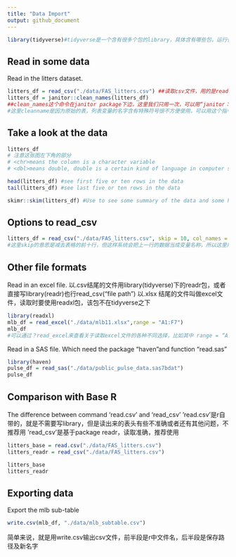 ```yaml
---
title: "Data Import"
output: github_document
---
```




```r
library(tidyverse)#tidyverse是一个含有很多个包的library，具体含有哪些包，运行代码出现的那堆红色的就是，今天主要集中在讲tidyverse中的readr包
```

## Read in some data

Read in the litters dataset.

```r
litters_df = read_csv("./data/FAS_litters.csv") ##读取csv文件，用的是readcsv这个命令,./的意思是从这个位置开始读取，到data这个包，然后读取后边的文件
litters_df = janitor::clean_names(litters_df)
##clean_names这个命令在janitor package下边，这里我们只用一次，可以用“janitor：：”这个形式，当然也可以用library引入janitor包，然后直接用clean_names
#这里cleanname是因为原始的表，列表变量的名字含有特殊符号很不方便使用，可以用这个指令改变变量的名字
```

## Take a look at the data
```r
litters_df
# 注意这张图左下角的部分
# <chr>means the column is a character variable
# <dbl>means double, double is a certain kind of language in computer science, which means these are numerical variables

```

```r
head(litters_df) #see first five or ten rows in the data
tail(litters_df) #see last five or ten rows in the data
```

```r
skimr::skim(litters_df) #Use to see some summary of the data and some histogram
```

## Options to read_csv

```r
litters_df = read_csv("./data/FAS_litters.csv", skip = 10, col_names = FALSE)
#这里skip的意思是减去表格的前十行，但这样系统会把上一行的数据当成变量名称，所以这里用colname，会发现系统给表格赋了x1,x2,...xn
```

## Other file formats
Read in an excel file.
以.csv结尾的文件用library(tidyverse)下的readr包，或者直接写library(readr)也行read_csv("file path")
以.xlsx 结尾的文件叫做excel文件，读取时要使用readxl包，该包不在tidyverse之下

```r
library(readxl)
mlb_df = read_excel("./data/mlb11.xlsx",range = "A1:F7")
mlb_df
#可以通过？read_excel来查看关于读取excel文件的各种不同选择，比如其中 range = “A1:F7"会读取在这个范围内的excel数据
```

Read in a SAS file.
Which need the package "haven"and function "read.sas"
```r
library(haven)
pulse_df = read_sas("./data/public_pulse_data.sas7bdat")
pulse_df
```

## Comparison with Base R
The difference between command 'read.csv' and 'read_csv'
'read.csv'是r自带的，就是不需要写library，但是读出来的表头有些不准确或者还有其他问题，不推荐用
'read_csv'是基于package readr，读取准确，推荐使用

```r
litters_base = read.csv("./data/FAS_litters.csv")
litters_readr = read_csv("./data/FAS_litters.csv")

litters_base 
litters_readr
```

## Exporting data
Export the mlb sub-table
```r
write.csv(mlb_df, "./data/mlb_subtable.csv")
```
简单来说，就是用write.csv输出csv文件，前半段是r中文件名，后半段是保存路径及新名字

